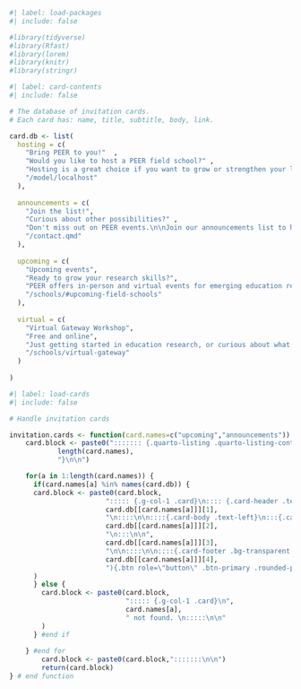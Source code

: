 ```r
#| label: load-packages
#| include: false

#library(tidyverse)
#library(Rfast)
#library(lorem)
#library(knitr)
#library(stringr)
```

```r
#| label: card-contents
#| include: false

# The database of invitation cards. 
# Each card has: name, title, subtitle, body, link. 

card.db <- list(
  hosting = c(
    "Bring PEER to you!"  ,                                                                                                                                                                                                               
    "Would you like to host a PEER field school?" ,                                                                                                                                                                                       
    "Hosting is a great choice if you want to grow or strengthen your local community.  Regional field schools typically cover our foundational material over 4-6 days.  We’ll work with you to make sure our workshops meet your needs.",
    "/model/localhost"     
  ),
  
  announcements = c(
    "Join the list!",                                                                                                                              
    "Curious about other possibilities?" ,                                                                                                         
    "Don't miss out on PEER events.\n\nJoin our announcements list to hear about upcoming field schools, virtual gateways, and other PEER events.",
    "/contact.qmd"     
  ),
  
  upcoming = c(
    "Upcoming events",
    "Ready to grow your research skills?",
    "PEER offers in-person and virtual events for emerging education researchers.  Just getting started in education research, or curious about what PEER is like? Join us for a 90-minute virtual gateway workshop.  Ready for a longer experience?  Apply for an upcoming field school.",
    "/schools/#upcoming-field-schools"
  ),
  
  virtual = c(
    "Virtual Gateway Workshop",
    "Free and online",
    "Just getting started in education research, or curious about what PEER is like? Join us for a 90-minute virtual gateway workshop.",
    "/schools/virtual-gateway"
  )
  
)

```

```r
#| label: load-cards
#| include: false

# Handle invitation cards

invitation.cards <- function(card.names=c("upcoming","announcements")) {
	card.block <- paste0("::::::: {.quarto-listing .quarto-listing-container-grid .list .grid .quarto-listing-cols-",
			length(card.names),
			"}\n\n")

	for(a in 1:length(card.names)) {
	  if(card.names[a] %in% names(card.db)) {
      card.block <- paste0(card.block,
                        "::::: {.g-col-1 .card}\n:::: {.card-header .text-center .card-title .bg-primary}\n### ",
                        card.db[[card.names[a]]][1],
                        "\n::::\n\n::::{.card-body .text-left}\n:::{.card-subtitle .mb-2 .text-primary}\n",
                        card.db[[card.names[a]]][2],
                        "\n:::\n\n",
                        card.db[[card.names[a]]][3],
                        "\n\n::::\n\n::::{.card-footer .bg-transparent .border-top-0}\n\n:::{.more-info-button .text-center}\n\n[  ", card.db[[card.names[a]]][1], "  ](",
                        card.db[[card.names[a]]][4],
                        "){.btn role=\"button\" .btn-primary .rounded-pill}\n:::\n::::\n:::::\n\n"
      )
	  } else {
	    card.block <- paste0(card.block,
	                         "::::: {.g-col-1 .card}\n",
	                         card.names[a],
	                         " not found. \n:::::\n\n"
	    )
	  } #end if
	  
	} #end for
		card.block <- paste0(card.block,":::::::\n\n")
		return(card.block)
} # end function



```
